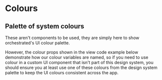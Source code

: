 
<Meta title="System/Colours" />

# Colours
## Palette of system colours



These aren't components to be used, they are simply here to show orchestrated's UI colour palette.

However, the colour props shown in the view code example below demonstrate how our colour variables are named, so if you need to use colour in a custom UI component that isn't part of this design system, you should ensure you at least use one of these colours from the design system palette to keep the UI colours consistent across the app.


<Flex>
  <Colour black />
  <Colour greyDarkest />
  <Colour greyDarker />
  <Colour greyDark />
  <Colour grey />
  <Colour greyLight />
  <Colour greyLighter />
  <Colour greyLightest />
  <Colour white />
</Flex>
<Flex>
  <Colour primaryDarkest />
  <Colour primaryDark />
  <Colour primary />
  <Colour primaryLight />
  <Colour primaryLightest />
</Flex>
<Flex>
  <Colour successDarkest />
  <Colour successDark />
  <Colour success />
  <Colour successLight />
  <Colour successLightest />
</Flex>
<Flex>
  <Colour warningDarkest />
  <Colour warningDark />
  <Colour warning />
  <Colour warningLight />
  <Colour warningLightest />
</Flex>
<Flex>
  <Colour dangerDarkest />
  <Colour dangerDark />
  <Colour danger />
  <Colour dangerLight />
  <Colour dangerLightest />
</Flex>
